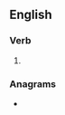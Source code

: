 ==English==

===Verb===
{{head|en|present participle}}

# {{present participle of|herniate|lang=en|nocat=1}}

===Anagrams===
* {{anagrams|en|a=aeghiinnrt|inearthing|inhearting}}